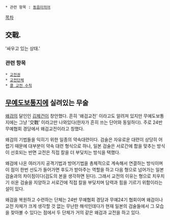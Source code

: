  * 관련 항목 : [[동음이의어]]
[[목차]]
== 交戰. ==
'싸우고 있는 상태.'

=== 관련 항목 ===
 * [[교전권]]
 * [[교전단체]]
 * [[콜 교전 수칙]]

== [[무예도보통지]]에 실려있는 무술 ==

[[왜검]]의 달인인 [[김체건]]이 창안했다. 흔히 '왜검교전' 이라고도 알려져 있지만 무예도보통지에는 그냥 '交戰' 이라고만 나와있다(한자가 흔히 쓰는 단어와 동일하다). 주로 24반 무예협회 경당에서 왜검교전이라고 칭했다.

왜검의 기법들을 익히기 위한 일종의 약속대련이다. 검술은 자유로운 대련이 상당히 어렵기 때문에 대부분이 약속 대련 형식으로 하나, 일본 검술은 서로간에 합을 맞추는 방식이 선호되는 반면 교전은 직접 칼을 더 부딪치는 방식을 택했다.

왜검에 나온 여러가지 공격기법과 방어기법을 총체적으로 계속해서 연결하는 방식이며 이 점이 한번 선도가 들어가면 후도가 받아주는 역할을 하고 다음 형으로 넘어가는 일본 검술과의 차이점이다(검도의 본을 생각하면 된다). 그래서 교전의 이유는 형으로 치우치기 쉬운 검술을 지양하고 서로간에 직접 칼을 부딪치며 담력과 힘을 기르기 위함이라는 설이 있다.

왜검을 복원하고 수련하는 단체는 24반 무예협회 경당과 무예24기 협회이며 왜검이나 교전 자체가 크게 생각할 것 없는 무난한 해석인데다가 현재 일본의 검술들에서 그 모습을 찾아볼 수 있다는 점에서 두 단체가 거의 같은 왜검과 교전을 하고 있다.
